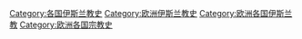 [[Category:各国伊斯兰教史|Category:各国伊斯兰教史]]
[[Category:欧洲伊斯兰教史|Category:欧洲伊斯兰教史]]
[[Category:欧洲各国伊斯兰教|Category:欧洲各国伊斯兰教]]
[[Category:欧洲各国宗教史|Category:欧洲各国宗教史]]